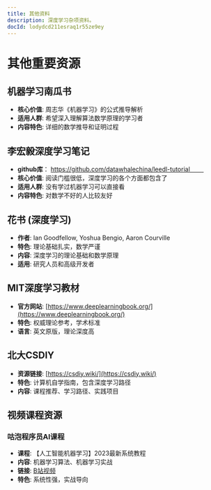 ```yaml
---
title: 其他资料
description: 深度学习杂项资料。
docId: lodydcd211esraq1r55ze9ey
---
```


# 其他重要资源

## 机器学习南瓜书

- **核心价值**: 周志华《机器学习》的公式推导解析
- **适用人群**: 希望深入理解算法数学原理的学习者
- **内容特色**: 详细的数学推导和证明过程

## 李宏毅深度学习笔记

- **github库**： https://github.com/datawhalechina/leedl-tutorial        
- **核心价值**: 阅读门槛很低，深度学习的各个方面都包含了
- **适用人群**: 没有学过机器学习可以直接看
- **内容特色**: 对数学不好的人比较友好

## 花书 (深度学习)

- **作者**: Ian Goodfellow, Yoshua Bengio, Aaron Courville
- **特色**: 理论基础扎实，数学严谨
- **内容**: 深度学习的理论基础和数学原理
- **适用**: 研究人员和高级开发者

## MIT深度学习教材

- **官方网站**: [https://www.deeplearningbook.org/](https://www.deeplearningbook.org/)
- **特色**: 权威理论参考，学术标准
- **语言**: 英文原版，理论深度高

## 北大CSDIY

- **资源链接**: [https://csdiy.wiki/](https://csdiy.wiki/)
- **特色**: 计算机自学指南，包含深度学习路径
- **内容**: 课程推荐、学习路径、实践项目

## 视频课程资源

### 咕泡程序员AI课程

- **课程**: 【人工智能机器学习】2023最新系统教程
- **内容**: 机器学习算法、机器学习实战
- **链接**: [B站视频](https://www.bilibili.com/video/BV1hM4y1U7FV)
- **特色**: 系统性强，实战导向
